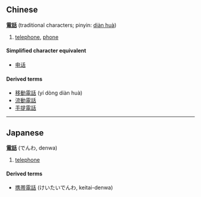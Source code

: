 ==Chinese==
'''[[電]][[話]]''' (traditional characters; pinyin: [[diàn huà]])

# [[telephone]], [[phone]]

====Simplified character equivalent====
*[[电话]]

====Derived terms====
*[[移動電話]] (yí dòng diàn huà)
*[[流動電話]]
*[[手提電話]]
----

==Japanese==
'''[[電]][[話]]''' (でんわ, denwa)

# [[telephone]]

====Derived terms====
*[[携帯電話]] (けいたいでんわ, keitai-denwa)